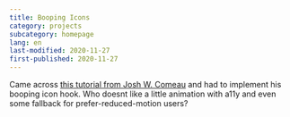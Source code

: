 ```yaml
---
title: Booping Icons
category: projects
subcategory: homepage
lang: en
last-modified: 2020-11-27
first-published: 2020-11-27
---
```


Came across
[this tutorial from Josh W. Comeau](https://www.joshwcomeau.com/react/boop/) and
had to implement his booping icon hook. Who doesnt like a little animation with
a11y and even some fallback for prefer-reduced-motion users?
